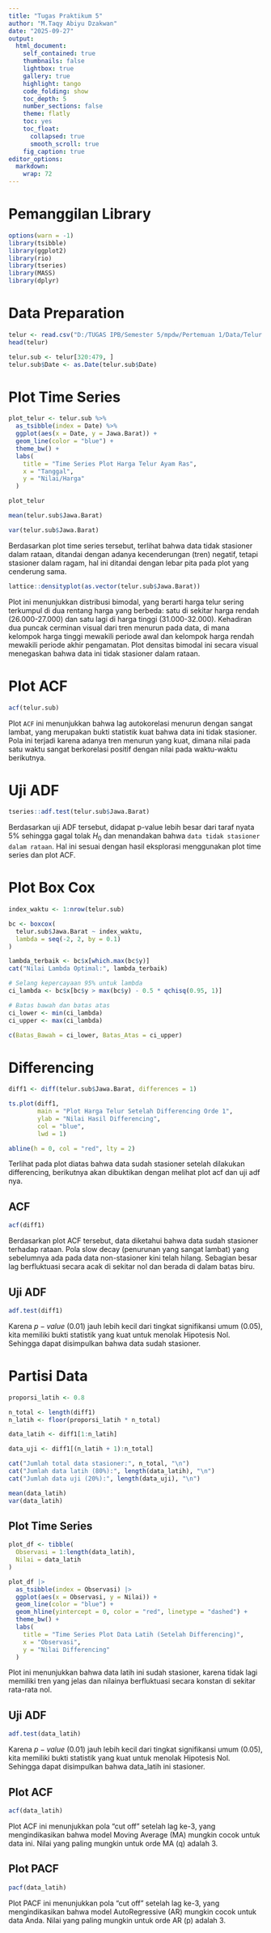 ```yaml
---
title: "Tugas Praktikum 5"
author: "M.Taqy Abiyu Dzakwan"
date: "2025-09-27"
output:
  html_document:
    self_contained: true
    thumbnails: false
    lightbox: true
    gallery: true
    highlight: tango
    code_folding: show
    toc_depth: 5
    number_sections: false
    theme: flatly
    toc: yes
    toc_float:
      collapsed: true
      smooth_scroll: true
    fig_caption: true
editor_options: 
  markdown: 
    wrap: 72
---
```


# Pemanggilan Library

```r
options(warn = -1)
library(tsibble)
library(ggplot2)
library(rio)
library(tseries)
library(MASS)
library(dplyr)
```

# Data Preparation

```r
telur <- read.csv("D:/TUGAS IPB/Semester 5/mpdw/Pertemuan 1/Data/Telur Ayam Ras.csv")
head(telur)
```

```r
telur.sub <- telur[320:479, ]
telur.sub$Date <- as.Date(telur.sub$Date)
```

# Plot Time Series

```r
plot_telur <- telur.sub %>%
  as_tsibble(index = Date) %>%
  ggplot(aes(x = Date, y = Jawa.Barat)) +
  geom_line(color = "blue") +
  theme_bw() +
  labs(
    title = "Time Series Plot Harga Telur Ayam Ras",
    x = "Tanggal",
    y = "Nilai/Harga"
  )

plot_telur
```

```r
mean(telur.sub$Jawa.Barat)
```
```r
var(telur.sub$Jawa.Barat)
```
Berdasarkan plot time series tersebut, terlihat bahwa data tidak stasioner dalam rataan, ditandai dengan adanya kecenderungan (tren) negatif, tetapi stasioner dalam ragam, hal ini ditandai dengan lebar pita pada plot yang cenderung sama.


```r
lattice::densityplot(as.vector(telur.sub$Jawa.Barat))
```
Plot ini menunjukkan distribusi bimodal, yang berarti harga telur sering terkumpul di dua rentang harga yang berbeda: satu di sekitar harga rendah (26.000-27.000) dan satu lagi di harga tinggi (31.000-32.000). Kehadiran dua puncak cerminan visual dari tren menurun pada data, di mana kelompok harga tinggi mewakili periode awal dan kelompok harga rendah mewakili periode akhir pengamatan. Plot densitas bimodal ini secara visual menegaskan bahwa data ini tidak stasioner dalam rataan. 

#  Plot ACF

```r
acf(telur.sub)
```
Plot `ACF` ini menunjukkan bahwa lag autokorelasi menurun dengan sangat lambat, yang merupakan bukti statistik kuat bahwa data ini tidak stasioner. Pola ini terjadi karena adanya tren menurun yang kuat, dimana nilai pada satu waktu sangat berkorelasi positif dengan nilai pada waktu-waktu berikutnya.


# Uji ADF

```r
tseries::adf.test(telur.sub$Jawa.Barat)
```
Berdasarkan uji ADF tersebut, didapat p-value lebih besar dari taraf nyata 5% sehingga gagal tolak $H_0$ dan menandakan bahwa `data tidak stasioner dalam rataan`. Hal ini sesuai dengan hasil eksplorasi menggunakan plot time series dan plot ACF.

# Plot Box Cox

```r
index_waktu <- 1:nrow(telur.sub)

bc <- boxcox(
  telur.sub$Jawa.Barat ~ index_waktu,
  lambda = seq(-2, 2, by = 0.1)
)
```

```r
lambda_terbaik <- bc$x[which.max(bc$y)]
cat("Nilai Lambda Optimal:", lambda_terbaik)
```
```r
# Selang kepercayaan 95% untuk lambda
ci_lambda <- bc$x[bc$y > max(bc$y) - 0.5 * qchisq(0.95, 1)]

# Batas bawah dan batas atas
ci_lower <- min(ci_lambda)
ci_upper <- max(ci_lambda)

c(Batas_Bawah = ci_lower, Batas_Atas = ci_upper)
```

# Differencing

```r
diff1 <- diff(telur.sub$Jawa.Barat, differences = 1)

ts.plot(diff1,
        main = "Plot Harga Telur Setelah Differencing Orde 1",
        ylab = "Nilai Hasil Differencing",
        col = "blue",
        lwd = 1)

abline(h = 0, col = "red", lty = 2)
```
Terlihat pada plot diatas bahwa data sudah stasioner setelah dilakukan differencing, berikutnya akan dibuktikan dengan melihat plot acf dan uji adf nya.

## ACF
```r
acf(diff1)
```
Berdasarkan plot ACF tersebut, data diketahui bahwa data sudah stasioner terhadap rataan. Pola slow decay (penurunan yang sangat lambat) yang sebelumnya ada pada data non-stasioner kini telah hilang. Sebagian besar lag berfluktuasi secara acak di sekitar nol dan berada di dalam batas biru.

## Uji ADF
```r
adf.test(diff1)
```
Karena $p-value$ (0.01) jauh lebih kecil dari tingkat signifikansi umum (0.05), kita memiliki bukti statistik yang kuat untuk menolak Hipotesis Nol. Sehingga dapat disimpulkan bahwa data sudah stasioner.

# Partisi Data

```r
proporsi_latih <- 0.8

n_total <- length(diff1)
n_latih <- floor(proporsi_latih * n_total)

data_latih <- diff1[1:n_latih]

data_uji <- diff1[(n_latih + 1):n_total]

cat("Jumlah total data stasioner:", n_total, "\n")
cat("Jumlah data latih (80%):", length(data_latih), "\n")
cat("Jumlah data uji (20%):", length(data_uji), "\n")
```

```r
mean(data_latih)
var(data_latih)
```

## Plot Time Series
```r
plot_df <- tibble(
  Observasi = 1:length(data_latih),
  Nilai = data_latih
)

plot_df |>
  as_tsibble(index = Observasi) |>
  ggplot(aes(x = Observasi, y = Nilai)) +
  geom_line(color = "blue") +
  geom_hline(yintercept = 0, color = "red", linetype = "dashed") +
  theme_bw() +
  labs(
    title = "Time Series Plot Data Latih (Setelah Differencing)",
    x = "Observasi",
    y = "Nilai Differencing"
  )
```
Plot ini menunjukkan bahwa data latih ini sudah stasioner, karena tidak lagi memiliki tren yang jelas dan nilainya berfluktuasi secara konstan di sekitar rata-rata nol.

## Uji ADF

```r
adf.test(data_latih)
```

Karena $p-value$ (0.01) jauh lebih kecil dari tingkat signifikansi umum (0.05), kita memiliki bukti statistik yang kuat untuk menolak Hipotesis Nol. Sehingga dapat disimpulkan bahwa data_latih ini stasioner.

## Plot ACF

```r
acf(data_latih)
```
Plot ACF ini menunjukkan pola "cut off" setelah lag ke-3, yang mengindikasikan bahwa model Moving Average (MA) mungkin cocok untuk data ini. Nilai yang paling mungkin untuk orde MA (q) adalah 3.

## Plot PACF

```r
pacf(data_latih)
```
Plot PACF ini menunjukkan pola "cut off" setelah lag ke-3, yang mengindikasikan bahwa model AutoRegressive (AR) mungkin cocok untuk data Anda. Nilai yang paling mungkin untuk orde AR (p) adalah 3.













